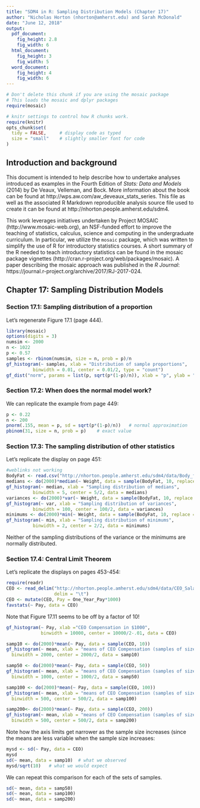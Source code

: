 ```yaml
---
title: "SDM4 in R: Sampling Distribution Models (Chapter 17)"
author: "Nicholas Horton (nhorton@amherst.edu) and Sarah McDonald"
date: "June 12, 2018"
output: 
  pdf_document:
    fig_height: 2.8
    fig_width: 6
  html_document:
    fig_height: 3
    fig_width: 5
  word_document:
    fig_height: 4
    fig_width: 6
---
```



```r
# Don't delete this chunk if you are using the mosaic package
# This loads the mosaic and dplyr packages
require(mosaic)
```

```r
# knitr settings to control how R chunks work.
require(knitr)
opts_chunk$set(
  tidy = FALSE,     # display code as typed
  size = "small"    # slightly smaller font for code
)
```

## Introduction and background 

This document is intended to help describe how to undertake analyses introduced 
as examples in the Fourth Edition of *Stats: Data and Models* (2014) by De Veaux, Velleman, and Bock.
More information about the book can be found at http://wps.aw.com/aw_deveaux_stats_series.  This
file as well as the associated R Markdown reproducible analysis source file used to create it can be found at http://nhorton.people.amherst.edu/sdm4.

This work leverages initiatives undertaken by Project MOSAIC (http://www.mosaic-web.org), an NSF-funded effort to improve the teaching of statistics, calculus, science and computing in the undergraduate curriculum. In particular, we utilize the `mosaic` package, which was written to simplify the use of R for introductory statistics courses. A short summary of the R needed to teach introductory statistics can be found in the mosaic package vignettes (http://cran.r-project.org/web/packages/mosaic).
A paper describing the mosaic approach was published in the *R Journal*: https://journal.r-project.org/archive/2017/RJ-2017-024.

## Chapter 17: Sampling Distribution Models

### Section 17.1: Sampling distribution of a proportion

Let's regenerate Figure 17.1 (page 444).

```r
library(mosaic)
options(digits = 3)
numsim <- 2000
n <- 1022
p <- 0.57
samples <- rbinom(numsim, size = n, prob = p)/n
gf_histogram(~ samples, xlab = "Distribution of sample proportions", 
          binwidth = 0.01, center = 0.01/2, type = "count")
gf_dist("norm", params = list(p, sqrt(p*(1-p)/n)), xlab = "p", ylab = "f(p)")
```

### Section 17.2: When does the normal model work?

We can replicate the example from page 449:

```r
p <- 0.22
n <- 200
pnorm(.155, mean = p, sd = sqrt(p*(1-p)/n))   # normal approximation
pbinom(31, size = n, prob = p)    # exact value
```


### Section 17.3: The sampling distribution of other statistics

Let's replicate the display on page 451:

```r
#weblinks not working
BodyFat <- read.csv("http://nhorton.people.amherst.edu/sdm4/data/Body_fat_complete.csv")
medians <- do(2000)*median(~ Weight, data = sample(BodyFat, 10, replace = FALSE))
gf_histogram(~ median, xlab = "Sampling distribution of medians", 
          binwidth = 5, center = 5/2, data = medians)
variances <- do(2000)*var(~ Weight, data = sample(BodyFat, 10, replace = FALSE))
gf_histogram(~ var, xlab = "Sampling distribution of variances", 
          binwidth = 100, center = 100/2, data = variances)
minimums <- do(2000)*min(~ Weight, data = sample(BodyFat, 10, replace = FALSE))
gf_histogram(~ min, xlab = "Sampling distribution of minimums", 
          binwidth = 2, center = 2/2, data = minimums)
```

Neither of the sampling distributions of the variance or the minimums are normally distributed.

### Section 17.4: Central Limit Theorem

Let's replicate the displays on pages 453-454:

```r
require(readr)
CEO <- read_delim("http://nhorton.people.amherst.edu/sdm4/data/CEO_Salary_2012.txt", 
                  delim = "\t")
CEO <- mutate(CEO, Pay = One_Year_Pay*1000)
favstats(~ Pay, data = CEO)
```

Note that Figure 17.11 seems to be off by a factor of 10!
```r
gf_histogram(~ Pay, xlab ="CEO Compensation in $1000", 
             binwidth = 10000, center = 10000/2-.01, data = CEO)
```


```r
samp10 <- do(2000)*mean(~ Pay, data = sample(CEO, 10))
gf_histogram(~ mean, xlab = "means of CEO Compensation (samples of size n = 10)", 
  binwidth = 2000, center = 2000/2, data = samp10)
```


```r
samp50 <- do(2000)*mean(~ Pay, data = sample(CEO, 50))
gf_histogram(~ mean, xlab = "means of CEO Compensation (samples of size n = 50)", 
  binwidth = 1000, center = 1000/2, data = samp50)
```

```r
samp100 <- do(2000)*mean(~ Pay, data = sample(CEO, 100))
gf_histogram(~ mean, xlab = "means of CEO Compensation (samples of size n = 100)", 
  binwidth = 500, center = 500/2, data = samp100)
```

```r
samp200<- do(2000)*mean(~ Pay, data = sample(CEO, 200))
gf_histogram(~ mean, xlab = "means of CEO Compensation (samples of size n = 200)", 
  binwidth = 500, center = 500/2, data = samp200)
```

Note how the axis limits get narrower as the sample size increases (since the means are less variable when the sample size increases:

```r
mysd <- sd(~ Pay, data = CEO) 
mysd
sd(~ mean, data = samp10)  # what we observed
mysd/sqrt(10)   # what we would expect
```

We can repeat this comparison for each of the sets of samples.

```r
sd(~ mean, data = samp50)
sd(~ mean, data = samp100)
sd(~ mean, data = samp200)
```


